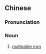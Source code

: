 {{also|可锻铸铁}}
==Chinese==
{{zh-forms|s=可锻铸铁|type=112}}

===Pronunciation===
{{zh-pron
|m=kěduàn zhùtiě
|cat=n
}}

===Noun===
{{zh-noun}}

# [[malleable iron]]

{{zh-cat|Alloys}}